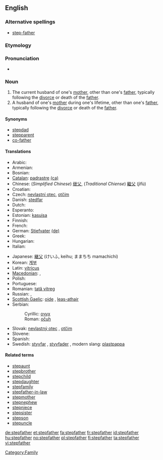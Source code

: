 ==English==

===Alternative spellings===
* [[step-father]]

===Etymology===
{{prefix|step|father}}

===Pronunciation===
* {{hyphenation|step|fa|ther}}

===Noun===
{{en-noun}}

# The current husband of one's [[mother]], other than one's [[father]], typically following the [[divorce]] or death of the [[father]].
# A husband of one's [[mother]] during one's lifetime, other than one's [[father]], typically following the [[divorce]] or death of the [[father]].

====Synonyms====
* [[stepdad]]
* [[stepparent]]
* [[co-father]]

====Translations====
{{trans-top|husband of one's mother, other than one's father}}
* Arabic: {{Arab|[[زوج الام]]}}
* Armenian: {{t-|hy|խորթ հայր|tr=xort' hayr|xs=Armenian}}
* Bosnian: {{t-|bs|očuh|m}}
* [[Catalan]]: [[padrastre]] {{m}} [[:ca:padrastre|(ca)]]
* Chinese: (''Simplified Chinese'') [[继父]], (''Traditional Chiense'') [[繼父]] (jìfù)
* Croatian: {{t+|hr|očuh|m|alt=ȍčūh}}
* Czech: [[nevlastní otec]], [[otčím]] {{m}}
* Danish: [[stedfar]] {{c}}
* Dutch: {{t+|nl|stiefvader|m}}
* Esperanto: {{t-|eo|duonpatro|xs=Esperanto}}
* Estonian: [[kasuisa]]
* Finnish: {{t+|fi|isäpuoli}}
* French: {{t+|fr|beau-père|m}}
* German: [[Stiefvater]] {{m}} [[:de:Stiefvater|(de)]]
* Greek: {{t+|el|πατριός|m|tr=patriós}}
* Hungarian: {{t+|hu|mostohaapa}}
* Italian: {{t+|it|patrigno|m}}
{{trans-mid}}
* Japanese: [[継父]] (けいふ, keihu; ままちち mamachichi)
* Korean: [[계부]]
* Latin: [[vitricus]] {{m}}
* [[Macedonian]]: {{t|mk|очув|m|tr=óčuv|xs=Macedonian}},  {{t|mk|потатко|m|tr=pótatko|xs=Macedonian}}
* Polish: {{t+|pl|ojczym|m}}
* Portuguese: {{t+|pt|padrasto|m}}
* Romanian: [[tată vitreg]] {{m}}
* Russian: {{t+|ru|отчим|tr=otchim}},  {{t|ru|приёмный отец|m|tr=prijómnyj otets}}
* [[Scottish Gaelic]]: [[oide]] {{m}}, [[leas-athair]] {{m}}
* Serbian:
*: Cyrillic: [[очух]] {{m}}
*: Roman: [[očuh]] {{m}}
* Slovak: [[nevlastný otec]] {{m}}, [[otčim]] {{m}}
* Slovene: {{t+|sl|očim|m}}
* Spanish: {{t+|es|padrastro|m}}
* Swedish: [[styvfar]] {{c}}, [[styvfader]] {{c}}, modern slang: [[plastpappa]] {{c}}
{{trans-bottom}}

====Related terms====
* [[stepaunt]]
* [[stepbrother]]
* [[stepchild]]
* [[stepdaughter]]
* [[stepfamily]]
* [[stepfather-in-law]]
* [[stepmother]]
* [[stepnephew]]
* [[stepniece]]
* [[stepsister]]
* [[stepson]]
* [[stepuncle]]

[[Category:Family]]

[[de:stepfather]]
[[et:stepfather]]
[[fa:stepfather]]
[[fr:stepfather]]
[[id:stepfather]]
[[hu:stepfather]]
[[no:stepfather]]
[[pl:stepfather]]
[[fi:stepfather]]
[[ta:stepfather]]
[[vi:stepfather]]